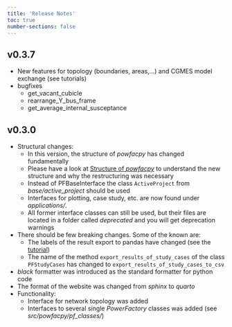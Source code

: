 ```yaml
---
title: 'Release Notes'
toc: true
number-sections: false
---
```



## v0.3.7
- New features for topology (boundaries, areas,...) and CGMES model exchange (see tutorials)
- bugfixes
  - get_vacant_cubicle
  - rearrange_Y_bus_frame
  - get_average_internal_susceptance

## v0.3.0
- Structural changes: 
  - In this version, the structure of *powfacpy* has changed fundamentally
  - Please have a look at [Structure of *powfacpy*](../docs/structure_of_powfacpy.qmd) to understand the new structure and why the restructuring was necessary
  - Instead of PFBaseInterface the class `ActiveProject` from *base/active_project* should be used
  - Interfaces for plotting, case study, etc. are now found under *applications/*.
  - All former interface classes can still be used, but their files are located in a folder called *deprecated* and you will get  deprecation warnings
- There should be few breaking changes. Some of the known are:
  - The labels of the result export to pandas have changed (see the [tutorial](../tutorials/simulation_and_plotting.qmd))
  - The name of the method `export_results_of_study_cases` of the class `PFStudyCases` has changed to `export_results_of_study_cases_to_csv`
- *black* formatter was introduced as the standard formatter for python code
- The format of the website was changed from *sphinx* to *quarto*
- Functionality:
  - Interface for network topology was added
  - Interfaces to several single *PowerFactory* classes was added (see *src/powfacpy/pf_classes/*)
